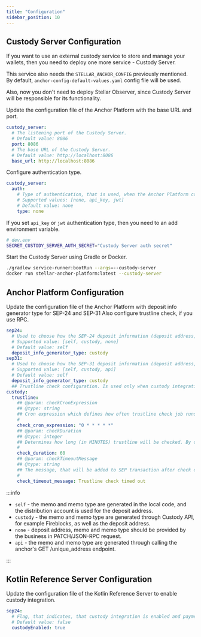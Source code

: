 ```yaml
---
title: "Configuration"
sidebar_position: 10
---
```



## Custody Server Configuration

If you want to use an external custody service to store and manage your wallets, then you need to deploy one more service - Custody Server.

This service also needs the `STELLAR_ANCHOR_CONFIG` previously mentioned. By default, `anchor-config-default-values.yaml` config file will be used.

Also, now you don't need to deploy Stellar Observer, since Custody Server will be responsible for its functionality.

Update the configuration file of the Anchor Platform with the base URL and port.

<CodeExample>

```yaml
custody_server:
  # The listening port of the Custody Server.
  # Default value: 8086
  port: 8086
  # The base URL of the Custody Server.
  # Default value: http://localhost:8086
  base_url: http://localhost:8086
```

</CodeExample>

Configure authentication type.

<CodeExample>

```yaml
custody_server:
  auth:
    # Type of authentication, that is used, when the Anchor Platform communicates with the Custody Server.
    # Supported values: [none, api_key, jwt]
    # Default value: none
    type: none
```

</CodeExample>

If you set `api_key` or `jwt` authentication type, then you need to an add environment variable.

<CodeExample>

```bash
# dev.env
SECRET_CUSTODY_SERVER_AUTH_SECRET="Custody Server auth secret"
```

</CodeExample>

Start the Custody Server using Gradle or Docker.

<CodeExample>

```bash
./gradlew service-runner:bootRun --args=--custody-server
docker run stellar-anchor-platform:latest --custody-server
```

</CodeExample>

## Anchor Platform Configuration

Update the configuration file of the Anchor Platform with deposit info generator type for SEP-24 and SEP-31 Also configure trustline check, if you use RPC.

<CodeExample>

```yaml
sep24:
  # Used to choose how the SEP-24 deposit information (deposit address, memo and memo type) will be generated
  # Supported value: [self, custody, none]
  # Default value: self
  deposit_info_generator_type: custody
sep31:
  # Used to choose how the SEP-31 deposit information (deposit address, memo and memo type) will be generated
  # Supported value: [self, custody, api]
  # Default value: self
  deposit_info_generator_type: custody
  ## Trustline check configuration. Is used only when custody integration is enabled
custody:
  trustline:
    ## @param: checkCronExpression
    ## @type: string
    ## Cron expression which defines how often trustline check job runs. By default, job runs every minute
    #
    check_cron_expression: "0 * * * * *"
    ## @param: checkDuration
    ## @type: integer
    ## Determines how long (in MINUTES) trustline will be checked. By default - 1 hour (60 minutes)
    #
    check_duration: 60
    ## @param: checkTimeoutMessage
    ## @type: string
    ## The message, that will be added to SEP transaction after check duration is exceeded
    #
    check_timeout_message: Trustline check timed out
```

</CodeExample>

:::info

- `self` - the memo and memo type are generated in the local code, and the distribution account is used for the deposit address.
- `custody` - the memo and memo type are generated through Custody API, for example Fireblocks, as well as the deposit address.
- `none` - deposit address, memo and memo type should be provided by the business in PATCH/JSON-RPC request.
- `api` - the memo and memo type are generated through calling the anchor's GET /unique_address endpoint.

:::

## Kotlin Reference Server Configuration

Update the configuration file of the Kotlin Reference Server to enable custody integration.

<CodeExample>

```yaml
sep24:
  # Flag, that indicates, that custody integration is enabled and payment will be submitted using Custody Server.
  # Default value: false
  custodyEnabled: true
```

</CodeExample>
